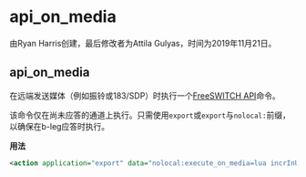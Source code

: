 # api_on_media

由Ryan Harris创建，最后修改者为Attila Gulyas，时间为2019年11月21日。

## api_on_media

在远端发送媒体（例如振铃或183/SDP）时执行一个[FreeSWITCH API](../FreeSWITCH-Explained/Introduction/FreeSWITCH-API_30867723.mdx#-freeswitch--freeswitch-api-)命令。

该命令仅在尚未应答的通道上执行。只需使用`export`或`export`与`nolocal:`前缀，以确保在b-leg应答时执行。

**用法**

```xml
<action application="export" data="nolocal:execute_on_media=lua incrInUse.lua ${uuid}"/>
```